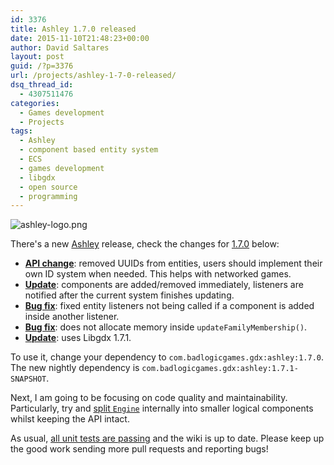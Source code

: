 ```yaml
---
id: 3376
title: Ashley 1.7.0 released
date: 2015-11-10T21:48:23+00:00
author: David Saltares
layout: post
guid: /?p=3376
url: /projects/ashley-1-7-0-released/
dsq_thread_id:
  - 4307511476
categories:
  - Games development
  - Projects
tags:
  - Ashley
  - component based entity system
  - ECS
  - games development
  - libgdx
  - open source
  - programming
---
```


![ashley-logo.png](/img/ashley/ashley-logo.webp)

There's a new [Ashley](https://github.com/libgdx/ashley) release, check the changes for
[1.7.0](https://github.com/libgdx/ashley/releases/tag/ashley-1.7.0) below:

- **[API change](https://github.com/libgdx/ashley/issues/182)**: removed UUIDs from entities, users should implement their own ID system when needed. This helps with networked games.
- **[Update](84de67991b343828c668985bd1cd5a4a1309cafa)**: components are added/removed immediately, listeners are notified after the current system finishes updating.
- **[Bug fix](https://github.com/libgdx/ashley/commit/b611dd98e28f4dc15d64b7340c8d507ba29153d5)**: fixed entity listeners not being called if a component is added inside another listener.
- **[Bug fix](https://github.com/libgdx/ashley/commit/9ae5e459b437d7a51bfc48283cf5cd20e82989f9)**: does not allocate memory inside `updateFamilyMembership()`.
- **[Update](https://github.com/libgdx/ashley/commit/4799007c457f714ad9fe0ad606a4a0f25b825ab7)**: uses Libgdx 1.7.1.

To use it, change your dependency to `com.badlogicgames.gdx:ashley:1.7.0`.
The new nightly dependency is `com.badlogicgames.gdx:ashley:1.7.1-SNAPSHOT`.

Next, I am going to be focusing on code quality and maintainability. Particularly, try
and [split `Engine`](https://github.com/libgdx/ashley/issues/178) internally into smaller
logical components whilst keeping the API intact.

As usual, [all unit tests are passing](http://libgdx.badlogicgames.com:8080/job/ashley/)
and the wiki is up to date. Please keep up the good work sending more pull
requests and reporting bugs!
